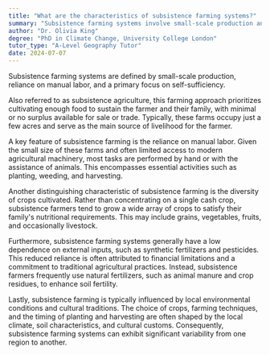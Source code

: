 ```yaml
---
title: "What are the characteristics of subsistence farming systems?"
summary: "Subsistence farming systems involve small-scale production and manual labor, primarily focused on achieving self-sufficiency for the farmers and their families."
author: "Dr. Olivia King"
degree: "PhD in Climate Change, University College London"
tutor_type: "A-Level Geography Tutor"
date: 2024-07-07
---
```


Subsistence farming systems are defined by small-scale production, reliance on manual labor, and a primary focus on self-sufficiency.

Also referred to as subsistence agriculture, this farming approach prioritizes cultivating enough food to sustain the farmer and their family, with minimal or no surplus available for sale or trade. Typically, these farms occupy just a few acres and serve as the main source of livelihood for the farmer.

A key feature of subsistence farming is the reliance on manual labor. Given the small size of these farms and often limited access to modern agricultural machinery, most tasks are performed by hand or with the assistance of animals. This encompasses essential activities such as planting, weeding, and harvesting.

Another distinguishing characteristic of subsistence farming is the diversity of crops cultivated. Rather than concentrating on a single cash crop, subsistence farmers tend to grow a wide array of crops to satisfy their family's nutritional requirements. This may include grains, vegetables, fruits, and occasionally livestock.

Furthermore, subsistence farming systems generally have a low dependence on external inputs, such as synthetic fertilizers and pesticides. This reduced reliance is often attributed to financial limitations and a commitment to traditional agricultural practices. Instead, subsistence farmers frequently use natural fertilizers, such as animal manure and crop residues, to enhance soil fertility.

Lastly, subsistence farming is typically influenced by local environmental conditions and cultural traditions. The choice of crops, farming techniques, and the timing of planting and harvesting are often shaped by the local climate, soil characteristics, and cultural customs. Consequently, subsistence farming systems can exhibit significant variability from one region to another.
    